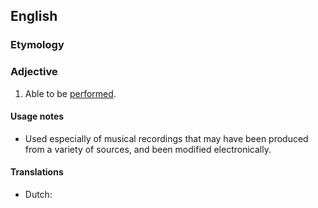 ==English==

===Etymology===
{{suffix|en|perform|able}}

===Adjective===
{{en-adj}}

# Able to be [[performed]].

====Usage notes====
* Used especially of musical recordings that may have been produced from a variety of sources, and been modified electronically.

====Translations====
{{trans-top|able to be performed}}
* Dutch: {{t+|nl|speelbaar}}
{{trans-mid}}
{{trans-bottom}}